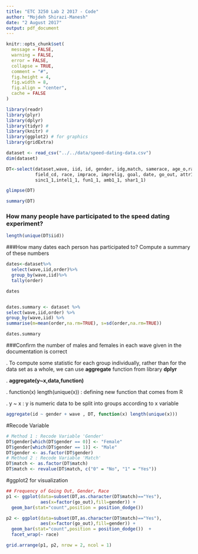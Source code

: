 ```yaml
---
title: "ETC 3250 Lab 2 2017 - Code"
author: "Mojdeh Shirazi-Manesh"
date: "2 August 2017"
output: pdf_document
---
```


```r
knitr::opts_chunk$set(
  message = FALSE,
  warning = FALSE,
  error = FALSE, 
  collapse = TRUE,
  comment = "#",
  fig.height = 4,
  fig.width = 8,
  fig.align = "center",
  cache = FALSE
)
```

```r
library(readr)
library(plyr)
library(dplyr)
library(tidyr) #
library(knitr) #
library(ggplot2) # for graphics
library(gridExtra)

dataset <- read_csv("../../data/speed-dating-data.csv")
dim(dataset)

DT<-select(dataset,wave, iid, id, gender, idg,match, samerace, age_o,race_o, 
           field_cd, race, imprace, imprelig, goal, date, go_out, attr1_1,
           sinc1_1,intel1_1, fun1_1, amb1_1, shar1_1)

glimpse(DT)

summary(DT)

```
### How many people have participated to the speed dating experiment?

```r
length(unique(DT$iid))

```

###How many dates each person has participated to? Compute a summary of these numbers


```r
dates<-dataset%>%
  select(wave,iid,order)%>%
  group_by(wave,iid)%>%
  tally(order)

dates


dates.summary <- dataset %>%
select(wave,iid,order) %>%
group_by(wave,iid) %>%
summarise(m=mean(order,na.rm=TRUE), s=sd(order,na.rm=TRUE))

dates.summary
```
###Confirm the number of males and females in each wave given in the documentation is correct

. To compute some statistic for each group individually, rather than for the data set as a whole, we can use **aggregate** function from library **dplyr**

. **aggregate(y~x,data,function)**

. function(x) length(unique(x)) : defining new function that comes from R

. y ~ x : y is numeric data to be split into groups according to x variable

```r
aggregate(id ~ gender + wave , DT, function(x) length(unique(x)))
```

#Recode Variable
```r
# Method 1 : Recode Variable 'Gender'
DT$gender[which(DT$gender == 0)] <- "Female"
DT$gender[which(DT$gender == 1)] <- "Male"
DT$gender <- as.factor(DT$gender)
# Method 2 : Recode Variable 'Match'
DT$match <- as.factor(DT$match)
DT$match <- revalue(DT$match, c("0" = "No", "1" = "Yes"))
```

#ggplot2 for visualization

```r

## Frequency of Going Out, Gender, Race
p1 <- ggplot(data=subset(DT,as.character(DT$match)=="Yes"),
             aes(x=factor(go_out),fill=gender)) +
  geom_bar(stat="count",position = position_dodge()) 

p2 <- ggplot(data=subset(DT,as.character(DT$match)=="Yes"),
             aes(x=factor(go_out),fill=gender)) +
  geom_bar(stat="count",position = position_dodge())  +
  facet_wrap(~ race)

grid.arrange(p1, p2, nrow = 2, ncol = 1)

```
